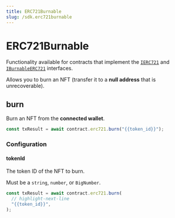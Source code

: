 ```yaml
---
title: ERC721Burnable
slug: /sdk.erc721burnable
---
```


# ERC721Burnable

Functionality available for contracts that implement the
[`IERC721`](/contracts/IERC721) and
[`IBurnableERC721`](/contracts/IBurnableERC721)
interfaces.

Allows you to burn an NFT (transfer it to a **null address** that is unrecoverable).

## burn

Burn an NFT from the **connected wallet**.

```javascript
const txResult = await contract.erc721.burn("{{token_id}}");
```

### Configuration

#### tokenId

The token ID of the NFT to burn.

Must be a `string`, `number`, or `BigNumber`.

```javascript
const txResult = await contract.erc721.burn(
  // highlight-next-line
  "{{token_id}}",
);
```
